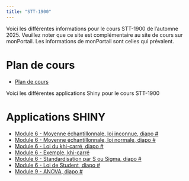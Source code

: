 ```yaml
---
title: "STT-1900"
---
```



Voici les différentes informations pour le cours STT-1900 de l'automne 2025. Veuillez noter que ce site est complémentaire au site de cours sur monPortail. Les informations de monPortail sont celles qui prévalent.

# Plan de cours
-   [Plan de cours](../STT-1900/plan_STT-1900.pdf){target="_blank"} <!-- target blank ouvre un nouvel onglet -->

Voici les différentes applications Shiny pour le cours STT-1900

# Applications SHINY

-   [Module 6 - Moyenne échantillonnale, loi inconnue, diapo #](https://jmiron.shinyapps.io/MoyEchExp/){target="_blank"}
-   [Module 6 - Moyenne échantillonnale, loi normale, diapo #](https://jmiron.shinyapps.io/MoyEchNorm/){target="_blank"}
-   [Module 6 - Loi du khi-carré, diapo #](https://jmiron.shinyapps.io/KhiCarre/){target="_blank"}
-   [Module 6 - Exemple, khi-carré](https://jmiron.shinyapps.io/ExempleKhiCarre/){target="_blank"}
-   [Module 6 - Standardisation par S ou Sigma, diapo #](https://jmiron.shinyapps.io/StdSvSigma/){target="_blank"}
-   [Module 6 - Loi de Student, diapo #](https://jmiron.shinyapps.io/Student/){target="_blank"}
-   [Module 9 - ANOVA, diapo #](https://jmiron.shinyapps.io/ANOVA/){target="_blank"}
